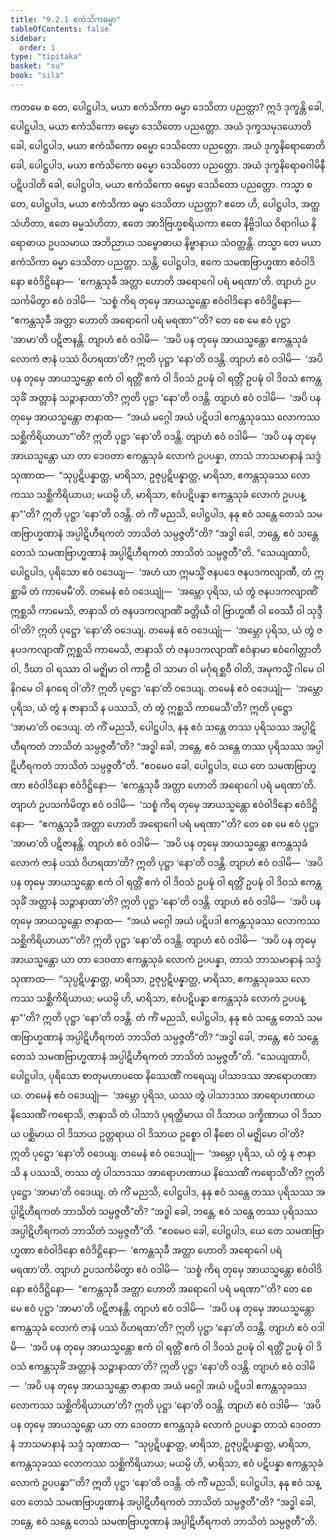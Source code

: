 ```yaml
---
title: "9.2.1 ဧကံသိကဓမ္မာ"
tableOfContents: false
sidebar:
  order: 1
type: "tipitaka"
basket: "su"
book: "sila"
---
```



<DynamicBreadcrumb />

<Division number="424" book="sila" e="ch" v="6" p="177">

<Paragraph number="724" book="sila">
ကတမေ စ တေ, ပေါဋ္ဌပါဒ, မယာ ဧကံသိကာ ဓမ္မာ ဒေသိတာ ပညတ္တာ? ဣဒံ ဒုက္ခန္တိ ခေါ, ပေါဋ္ဌပါဒ, မယာ ဧကံသိကော ဓမ္မော ဒေသိတော ပညတ္တော. အယံ ဒုက္ခသမုဒယောတိ ခေါ, ပေါဋ္ဌပါဒ, မယာ ဧကံသိကော ဓမ္မော ဒေသိတော ပညတ္တော. အယံ ဒုက္ခနိရောဓောတိ ခေါ, ပေါဋ္ဌပါဒ, မယာ ဧကံသိကော ဓမ္မော ဒေသိတော ပညတ္တော. အယံ ဒုက္ခနိရောဓဂါမိနီ ပဋိပဒါတိ ခေါ, ပေါဋ္ဌပါဒ, မယာ ဧကံသိကော ဓမ္မော ဒေသိတော ပညတ္တော.
</Paragraph>

<Paragraph number="725" book="sila">
ကသ္မာ စ တေ, ပေါဋ္ဌပါဒ, မယာ ဧကံသိကာ ဓမ္မာ ဒေသိတာ ပညတ္တာ? ဧတေ ဟိ, ပေါဋ္ဌပါဒ, အတ္ထသံဟိတာ, ဧတေ ဓမ္မသံဟိတာ, ဧတေ အာဒိဗြဟ္မစရိယကာ ဧတေ နိဗ္ဗိဒါယ ဝိရာဂါယ နိရောဓာယ ဥပသမာယ အဘိညာယ သမ္ဗောဓာယ နိဗ္ဗာနာယ သံဝတ္တန္တိ. တသ္မာ တေ မယာ ဧကံသိကာ ဓမ္မာ ဒေသိတာ ပညတ္တာ.
</Paragraph>

</Division>
<Division number="425" book="sila" e="ch" v="6" p="177">

<Paragraph number="726" book="sila">
သန္တိ, ပေါဋ္ဌပါဒ, ဧကေ သမဏဗြာဟ္မဏာ ဧဝံဝါဒိနော ဧဝံဒိဋ္ဌိနော—  ‘ဧကန္တသုခီ အတ္တာ ဟောတိ အရောဂေါ ပရံ မရဏာ’တိ. တျာဟံ ဥပသင်္ကမိတွာ ဧဝံ ဝဒါမိ—  ‘သစ္စံ ကိရ တုမှေ အာယသ္မန္တော ဧဝံဝါဒိနော ဧဝံဒိဋ္ဌိနော—  “ဧကန္တသုခီ အတ္တာ ဟောတိ အရောဂေါ ပရံ မရဏာ”’တိ? တေ စေ မေ ဧဝံ ပုဋ္ဌာ ‘အာမာ’တိ ပဋိဇာနန္တိ. တျာဟံ ဧဝံ ဝဒါမိ—  ‘အပိ ပန တုမှေ အာယသ္မန္တော ဧကန္တသုခံ လောကံ ဇာနံ ပဿံ ဝိဟရထာ’တိ? ဣတိ ပုဋ္ဌာ ‘နော’တိ ဝဒန္တိ.
</Paragraph>

<Paragraph number="727" book="sila">
တျာဟံ ဧဝံ ဝဒါမိ—  ‘အပိ ပန တုမှေ အာယသ္မန္တော ဧကံ ဝါ ရတ္တိံ ဧကံ ဝါ ဒိဝသံ ဥပဍ္ဎံ ဝါ ရတ္တိံ ဥပဍ္ဎံ ဝါ ဒိဝသံ ဧကန္တသုခိံ အတ္တာနံ သဉ္ဇာနာထာ’တိ? ဣတိ ပုဋ္ဌာ ‘နော’တိ ဝဒန္တိ.
</Paragraph>

<Paragraph number="728" book="sila">
တျာဟံ ဧဝံ ဝဒါမိ—  ‘အပိ ပန တုမှေ အာယသ္မန္တော ဇာနာထ—  “အယံ မဂ္ဂေါ အယံ ပဋိပဒါ ဧကန္တသုခဿ လောကဿ သစ္ဆိကိရိယာယာ”’တိ? ဣတိ ပုဋ္ဌာ ‘နော’တိ ဝဒန္တိ.
</Paragraph>

<Paragraph number="729" book="sila">
တျာဟံ ဧဝံ ဝဒါမိ—  ‘အပိ ပန တုမှေ အာယသ္မန္တော ယာ တာ ဒေဝတာ ဧကန္တသုခံ လောကံ ဥပပန္နာ, တာသံ ဘာသမာနာနံ သဒ္ဒံ သုဏာထ—  “သုပ္ပဋိပန္နာတ္ထ, မာရိသာ, ဥဇုပ္ပဋိပန္နာတ္ထ, မာရိသာ, ဧကန္တသုခဿ လောကဿ သစ္ဆိကိရိယာယ; မယမ္ပိ ဟိ, မာရိသာ, ဧဝံပဋိပန္နာ ဧကန္တသုခံ လောကံ ဥပပန္နာ”’တိ? ဣတိ ပုဋ္ဌာ ‘နော’တိ ဝဒန္တိ.
</Paragraph>

<Paragraph number="730" book="sila">
တံ ကိံ မညသိ, ပေါဋ္ဌပါဒ, နနု ဧဝံ သန္တေ တေသံ သမဏဗြာဟ္မဏာနံ အပ္ပါဋိဟီရကတံ ဘာသိတံ သမ္ပဇ္ဇတီ”တိ? “အဒ္ဓါ ခေါ, ဘန္တေ, ဧဝံ သန္တေ တေသံ သမဏဗြာဟ္မဏာနံ အပ္ပါဋိဟီရကတံ ဘာသိတံ သမ္ပဇ္ဇတီ”တိ.
</Paragraph>

</Division>
<Division number="426" book="sila" e="ch" v="6" p="178">

<Paragraph number="731" book="sila">
“သေယျထာပိ, ပေါဋ္ဌပါဒ, ပုရိသော ဧဝံ ဝဒေယျ—  ‘အဟံ ယာ ဣမသ္မိံ ဇနပဒေ ဇနပဒကလျာဏီ, တံ ဣစ္ဆာမိ တံ ကာမေမီ’တိ. တမေနံ ဧဝံ ဝဒေယျုံ—  ‘အမ္ဘော ပုရိသ, ယံ တွံ ဇနပဒကလျာဏိံ ဣစ္ဆသိ ကာမေသိ, ဇာနာသိ တံ ဇနပဒကလျာဏိံ ခတ္တိယီ ဝါ ဗြာဟ္မဏီ ဝါ ဝေဿီ ဝါ သုဒ္ဒီ ဝါ’တိ? ဣတိ ပုဋ္ဌော ‘နော’တိ ဝဒေယျ. တမေနံ ဧဝံ ဝဒေယျုံ—  ‘အမ္ဘော ပုရိသ, ယံ တွံ ဇနပဒကလျာဏိံ ဣစ္ဆသိ ကာမေသိ, ဇာနာသိ တံ ဇနပဒကလျာဏိံ ဧဝံနာမာ ဧဝံဂေါတ္တာတိ ဝါ, ဒီဃာ ဝါ ရဿာ ဝါ မဇ္ဈိမာ ဝါ ကာဠီ ဝါ သာမာ ဝါ မင်္ဂုရစ္ဆဝီ ဝါတိ, အမုကသ္မိံ ဂါမေ ဝါ နိဂမေ ဝါ နဂရေ ဝါ’တိ? ဣတိ ပုဋ္ဌော ‘နော’တိ ဝဒေယျ. တမေနံ ဧဝံ ဝဒေယျုံ—  ‘အမ္ဘော ပုရိသ, ယံ တွံ န ဇာနာသိ န ပဿသိ, တံ တွံ ဣစ္ဆသိ ကာမေသီ’တိ? ဣတိ ပုဋ္ဌော ‘အာမာ’တိ ဝဒေယျ.
</Paragraph>

<Paragraph number="732" book="sila">
တံ ကိံ မညသိ, ပေါဋ္ဌပါဒ, နနု ဧဝံ သန္တေ တဿ ပုရိသဿ အပ္ပါဋိဟီရကတံ ဘာသိတံ သမ္ပဇ္ဇတီ”တိ? “အဒ္ဓါ ခေါ, ဘန္တေ, ဧဝံ သန္တေ တဿ ပုရိသဿ အပ္ပါဋိဟီရကတံ ဘာသိတံ သမ္ပဇ္ဇတီ”တိ.
</Paragraph>

<Paragraph number="733" book="sila">
“ဧဝမေဝ ခေါ, ပေါဋ္ဌပါဒ, ယေ တေ သမဏဗြာဟ္မဏာ ဧဝံဝါဒိနော ဧဝံဒိဋ္ဌိနော—  ‘ဧကန္တသုခီ အတ္တာ ဟောတိ အရောဂေါ ပရံ မရဏာ’တိ. တျာဟံ ဥပသင်္ကမိတွာ ဧဝံ ဝဒါမိ—  ‘သစ္စံ ကိရ တုမှေ အာယသ္မန္တော ဧဝံဝါဒိနော ဧဝံဒိဋ္ဌိနော—  “ဧကန္တသုခီ အတ္တာ ဟောတိ အရောဂေါ ပရံ မရဏာ”’တိ? တေ စေ မေ ဧဝံ ပုဋ္ဌာ ‘အာမာ’တိ ပဋိဇာနန္တိ. တျာဟံ ဧဝံ ဝဒါမိ—  ‘အပိ ပန တုမှေ အာယသ္မန္တော ဧကန္တသုခံ လောကံ ဇာနံ ပဿံ ဝိဟရထာ’တိ? ဣတိ ပုဋ္ဌာ ‘နော’တိ ဝဒန္တိ.
</Paragraph>

<Paragraph number="734" book="sila">
တျာဟံ ဧဝံ ဝဒါမိ—  ‘အပိ ပန တုမှေ အာယသ္မန္တော ဧကံ ဝါ ရတ္တိံ ဧကံ ဝါ ဒိဝသံ ဥပဍ္ဎံ ဝါ ရတ္တိံ ဥပဍ္ဎံ ဝါ ဒိဝသံ ဧကန္တသုခိံ အတ္တာနံ သဉ္ဇာနာထာ’တိ? ဣတိ ပုဋ္ဌာ ‘နော’တိ ဝဒန္တိ.
</Paragraph>

<Paragraph number="735" book="sila">
တျာဟံ ဧဝံ ဝဒါမိ—  ‘အပိ ပန တုမှေ အာယသ္မန္တော ဇာနာထ—  “အယံ မဂ္ဂေါ အယံ ပဋိပဒါ ဧကန္တသုခဿ လောကဿ သစ္ဆိကိရိယာယာ”’တိ? ဣတိ ပုဋ္ဌာ ‘နော’တိ ဝဒန္တိ.
</Paragraph>

<Paragraph number="736" book="sila">
တျာဟံ ဧဝံ ဝဒါမိ—  ‘အပိ ပန တုမှေ အာယသ္မန္တော ယာ တာ ဒေဝတာ ဧကန္တသုခံ လောကံ ဥပပန္နာ, တာသံ ဘာသမာနာနံ သဒ္ဒံ သုဏာထ—  “သုပ္ပဋိပန္နာတ္ထ, မာရိသာ, ဥဇုပ္ပဋိပန္နာတ္ထ, မာရိသာ, ဧကန္တသုခဿ လောကဿ သစ္ဆိကိရိယာယ; မယမ္ပိ ဟိ, မာရိသာ, ဧဝံပဋိပန္နာ ဧကန္တသုခံ လောကံ ဥပပန္နာ”’တိ? ဣတိ ပုဋ္ဌာ ‘နော’တိ ဝဒန္တိ.
</Paragraph>

<Paragraph number="737" book="sila">
တံ ကိံ မညသိ, ပေါဋ္ဌပါဒ, နနု ဧဝံ သန္တေ တေသံ သမဏဗြာဟ္မဏာနံ အပ္ပါဋိဟီရကတံ ဘာသိတံ သမ္ပဇ္ဇတီ”တိ? “အဒ္ဓါ ခေါ, ဘန္တေ, ဧဝံ သန္တေ တေသံ သမဏဗြာဟ္မဏာနံ အပ္ပါဋိဟီရကတံ ဘာသိတံ သမ္ပဇ္ဇတီ”တိ.
</Paragraph>

</Division>
<Division number="427" book="sila" e="ch" v="6" p="179">

<Paragraph number="738" book="sila">
“သေယျထာပိ, ပေါဋ္ဌပါဒ, ပုရိသော စာတုမဟာပထေ နိဿေဏိံ ကရေယျ ပါသာဒဿ အာရောဟဏာယ. တမေနံ ဧဝံ ဝဒေယျုံ—  ‘အမ္ဘော ပုရိသ, ယဿ တွံ ပါသာဒဿ အာရောဟဏာယ နိဿေဏိံ ကရောသိ, ဇာနာသိ တံ ပါသာဒံ ပုရတ္ထိမာယ ဝါ ဒိသာယ ဒက္ခိဏာယ ဝါ ဒိသာယ ပစ္ဆိမာယ ဝါ ဒိသာယ ဥတ္တရာယ ဝါ ဒိသာယ ဥစ္စော ဝါ နီစော ဝါ မဇ္ဈိမော ဝါ’တိ? ဣတိ ပုဋ္ဌော ‘နော’တိ ဝဒေယျ. တမေနံ ဧဝံ ဝဒေယျုံ—  ‘အမ္ဘော ပုရိသ, ယံ တွံ န ဇာနာသိ န ပဿသိ, တဿ တွံ ပါသာဒဿ အာရောဟဏာယ နိဿေဏိံ ကရောသီ’တိ? ဣတိ ပုဋ္ဌော ‘အာမာ’တိ ဝဒေယျ.
</Paragraph>

<Paragraph number="739" book="sila">
တံ ကိံ မညသိ, ပေါဋ္ဌပါဒ, နနု ဧဝံ သန္တေ တဿ ပုရိသဿ အပ္ပါဋိဟီရကတံ ဘာသိတံ သမ္ပဇ္ဇတီ”တိ? “အဒ္ဓါ ခေါ, ဘန္တေ, ဧဝံ သန္တေ တဿ ပုရိသဿ အပ္ပါဋိဟီရကတံ ဘာသိတံ သမ္ပဇ္ဇတီ”တိ.
</Paragraph>

<Paragraph number="740" book="sila">
“ဧဝမေဝ ခေါ, ပေါဋ္ဌပါဒ, ယေ တေ သမဏဗြာဟ္မဏာ ဧဝံဝါဒိနော ဧဝံဒိဋ္ဌိနော—  ‘ဧကန္တသုခီ အတ္တာ ဟောတိ အရောဂေါ ပရံ မရဏာ’တိ. တျာဟံ ဥပသင်္ကမိတွာ ဧဝံ ဝဒါမိ—  ‘သစ္စံ ကိရ တုမှေ အာယသ္မန္တော ဧဝံဝါဒိနော ဧဝံဒိဋ္ဌိနော—  “ဧကန္တသုခီ အတ္တာ ဟောတိ အရောဂေါ ပရံ မရဏာ”’တိ? တေ စေ မေ ဧဝံ ပုဋ္ဌာ ‘အာမာ’တိ ပဋိဇာနန္တိ. တျာဟံ ဧဝံ ဝဒါမိ—  ‘အပိ ပန တုမှေ အာယသ္မန္တော ဧကန္တသုခံ လောကံ ဇာနံ ပဿံ ဝိဟရထာ’တိ? ဣတိ ပုဋ္ဌာ ‘နော’တိ ဝဒန္တိ.
</Paragraph>

<Paragraph number="741" book="sila">
တျာဟံ ဧဝံ ဝဒါမိ—  ‘အပိ ပန တုမှေ အာယသ္မန္တော ဧကံ ဝါ ရတ္တိံ ဧကံ ဝါ ဒိဝသံ ဥပဍ္ဎံ ဝါ ရတ္တိံ ဥပဍ္ဎံ ဝါ ဒိဝသံ ဧကန္တသုခိံ အတ္တာနံ သဉ္ဇာနာထာ’တိ? ဣတိ ပုဋ္ဌာ ‘နော’တိ ဝဒန္တိ.
</Paragraph>

<Paragraph number="742" book="sila">
တျာဟံ ဧဝံ ဝဒါမိ—  ‘အပိ ပန တုမှေ အာယသ္မန္တော ဇာနာထ အယံ မဂ္ဂေါ အယံ ပဋိပဒါ ဧကန္တသုခဿ လောကဿ သစ္ဆိကိရိယာယာ’တိ? ဣတိ ပုဋ္ဌာ ‘နော’တိ ဝဒန္တိ.
</Paragraph>

<Paragraph number="743" book="sila">
တျာဟံ ဧဝံ ဝဒါမိ—  ‘အပိ ပန တုမှေ အာယသ္မန္တော ယာ တာ ဒေဝတာ ဧကန္တသုခံ လောကံ ဥပပန္နာ တာသံ ဒေဝတာနံ ဘာသမာနာနံ သဒ္ဒံ သုဏာထ—  “သုပ္ပဋိပန္နာတ္ထ, မာရိသာ, ဥဇုပ္ပဋိပန္နာတ္ထ, မာရိသာ, ဧကန္တသုခဿ လောကဿ သစ္ဆိကိရိယာယ; မယမ္ပိ ဟိ, မာရိသာ, ဧဝံ ပဋိပန္နာ ဧကန္တသုခံ လောကံ ဥပပန္နာ”’တိ? ဣတိ ပုဋ္ဌာ ‘နော’တိ ဝဒန္တိ.
</Paragraph>

<Paragraph number="744" book="sila">
တံ ကိံ မညသိ, ပေါဋ္ဌပါဒ, နနု ဧဝံ သန္တေ တေသံ သမဏဗြာဟ္မဏာနံ အပ္ပါဋိဟီရကတံ ဘာသိတံ သမ္ပဇ္ဇတီ”တိ? “အဒ္ဓါ ခေါ, ဘန္တေ, ဧဝံ သန္တေ တေသံ သမဏဗြာဟ္မဏာနံ အပ္ပါဋိဟီရကတံ ဘာသိတံ သမ္ပဇ္ဇတီ”တိ.
</Paragraph>
</Division>